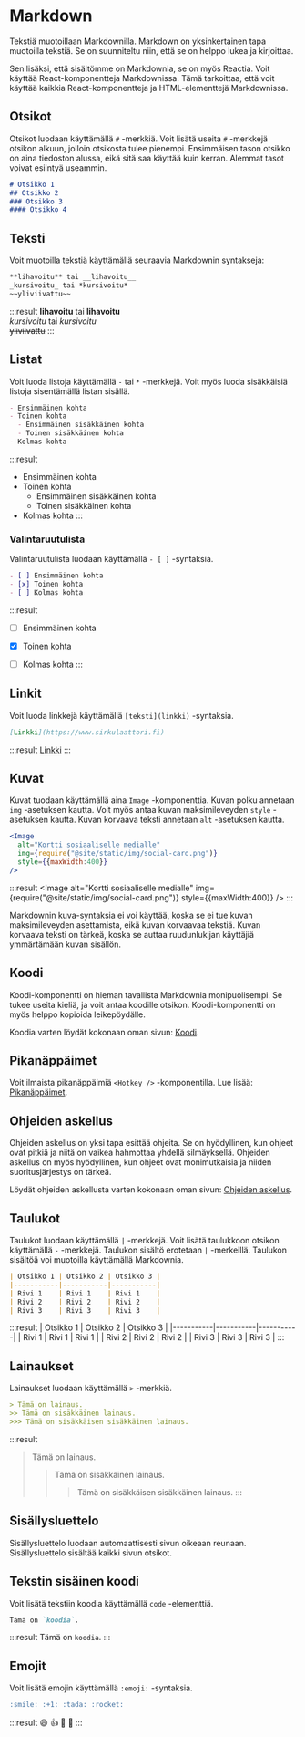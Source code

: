 # Markdown

Tekstiä muotoillaan Markdownilla. Markdown on yksinkertainen tapa muotoilla tekstiä. Se on suunniteltu niin, että se on helppo lukea ja kirjoittaa.

Sen lisäksi, että sisältömme on Markdownia, se on myös Reactia. Voit käyttää React-komponentteja Markdownissa. Tämä tarkoittaa, että voit käyttää kaikkia React-komponentteja ja HTML-elementtejä Markdownissa.

## Otsikot

Otsikot luodaan käyttämällä `#` -merkkiä. Voit lisätä useita `#` -merkkejä otsikon alkuun, jolloin otsikosta tulee pienempi. Ensimmäisen tason otsikko on aina tiedoston alussa, eikä sitä saa käyttää kuin kerran. Alemmat tasot voivat esiintyä useammin.

```md
# Otsikko 1
## Otsikko 2
### Otsikko 3
#### Otsikko 4
```

## Teksti

Voit muotoilla tekstiä käyttämällä seuraavia Markdownin syntakseja:

```markdown
**lihavoitu** tai __lihavoitu__
_kursivoitu_ tai *kursivoitu*
~~yliviivattu~~
```

:::result
**lihavoitu** tai __lihavoitu__<br />
_kursivoitu_ tai *kursivoitu*<br />
~~yliviivattu~~
:::



## Listat

Voit luoda listoja käyttämällä `-` tai `*` -merkkejä. Voit myös luoda sisäkkäisiä listoja sisentämällä listan sisällä.

```markdown
- Ensimmäinen kohta
- Toinen kohta
  - Ensimmäinen sisäkkäinen kohta
  - Toinen sisäkkäinen kohta
- Kolmas kohta
```

:::result
- Ensimmäinen kohta
- Toinen kohta
  - Ensimmäinen sisäkkäinen kohta
  - Toinen sisäkkäinen kohta
- Kolmas kohta
:::

### Valintaruutulista

Valintaruutulista luodaan käyttämällä `- [ ]` -syntaksia.

```markdown
- [ ] Ensimmäinen kohta
- [x] Toinen kohta
- [ ] Kolmas kohta
```

:::result
- [ ] Ensimmäinen kohta
- [x] Toinen kohta
- [ ] Kolmas kohta
:::


## Linkit

Voit luoda linkkejä käyttämällä `[teksti](linkki)` -syntaksia.

```markdown
[Linkki](https://www.sirkulaattori.fi)
```

:::result
[Linkki](https://www.sirkulaattori.fi)
:::

## Kuvat

Kuvat tuodaan käyttämällä aina `Image` -komponenttia. Kuvan polku annetaan `img` -asetuksen kautta. Voit myös antaa kuvan maksimileveyden `style` -asetuksen kautta. Kuvan korvaava teksti annetaan `alt` -asetuksen kautta.

```jsx
<Image
  alt="Kortti sosiaaliselle medialle"
  img={require("@site/static/img/social-card.png")}
  style={{maxWidth:400}}
/>
```

:::result
<Image
  alt="Kortti sosiaaliselle medialle"
  img={require("@site/static/img/social-card.png")}
  style={{maxWidth:400}}
/>
:::

Markdownin kuva-syntaksia ei voi käyttää, koska se ei tue kuvan maksimileveyden asettamista, eikä kuvan korvaavaa tekstiä. Kuvan korvaava teksti on tärkeä, koska se auttaa ruudunlukijan käyttäjiä ymmärtämään kuvan sisällön.

## Koodi

Koodi-komponentti on hieman tavallista Markdownia monipuolisempi. Se tukee useita kieliä, ja voit antaa koodille otsikon. Koodi-komponentti on myös helppo kopioida leikepöydälle.

Koodia varten löydät kokonaan oman sivun: [Koodi](code).

## Pikanäppäimet

Voit ilmaista pikanäppäimiä `<Hotkey />` -komponentilla. Lue lisää: [Pikanäppäimet](hotkeys).

## Ohjeiden askellus

Ohjeiden askellus on yksi tapa esittää ohjeita. Se on hyödyllinen, kun ohjeet ovat pitkiä ja niitä on vaikea hahmottaa yhdellä silmäyksellä. Ohjeiden askellus on myös hyödyllinen, kun ohjeet ovat monimutkaisia ja niiden suoritusjärjestys on tärkeä.

Löydät ohjeiden askellusta varten kokonaan oman sivun: [Ohjeiden askellus](stepper).

## Taulukot

Taulukot luodaan käyttämällä `|` -merkkejä. Voit lisätä taulukkoon otsikon käyttämällä `-` -merkkejä. Taulukon sisältö erotetaan `|` -merkeillä. Taulukon sisältöä voi muotoilla käyttämällä Markdownia.

```markdown
| Otsikko 1 | Otsikko 2 | Otsikko 3 |
|-----------|-----------|-----------|
| Rivi 1    | Rivi 1    | Rivi 1    |
| Rivi 2    | Rivi 2    | Rivi 2    |
| Rivi 3    | Rivi 3    | Rivi 3    |
```

:::result
| Otsikko 1 | Otsikko 2 | Otsikko 3 |
|-----------|-----------|-----------|
| Rivi 1    | Rivi 1    | Rivi 1    |
| Rivi 2    | Rivi 2    | Rivi 2    |
| Rivi 3    | Rivi 3    | Rivi 3    |
:::

## Lainaukset

Lainaukset luodaan käyttämällä `>` -merkkiä.

```markdown
> Tämä on lainaus.
>> Tämä on sisäkkäinen lainaus.
>>> Tämä on sisäkkäisen sisäkkäinen lainaus.
```


:::result
> Tämä on lainaus.
>> Tämä on sisäkkäinen lainaus.
>>> Tämä on sisäkkäisen sisäkkäinen lainaus.
:::

## Sisällysluettelo

Sisällysluettelo luodaan automaattisesti sivun oikeaan reunaan. Sisällysluettelo sisältää kaikki sivun otsikot.

## Tekstin sisäinen koodi

Voit lisätä tekstiin koodia käyttämällä `code` -elementtiä.

```markdown
Tämä on `koodia`.
```

:::result
Tämä on `koodia`.
:::

## Emojit

Voit lisätä emojin käyttämällä `:emoji:` -syntaksia.

```markdown
:smile: :+1: :tada: :rocket:
```

:::result
:smile: :+1: :tada: :rocket:
:::
